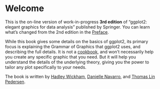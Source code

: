# Welcome {.unnumbered}

This is the on-line version of work-in-progress **3rd edition** of "ggplot2: elegant graphics for data analysis" published by Springer.
You can learn what's changed from the 2nd edition in the [Preface](#preface-3e).

While this book gives some details on the basics of ggplot2, its primary focus is explaining the Grammar of Graphics that ggplot2 uses, and describing the full details.
It is not a [cookbook](https://r-graphics.org), and won't necessarily help you create any specific graphic that you need.
But it will help you understand the details of the underlying theory, giving you the power to tailor any plot specifically to your needs.

The book is written by [Hadley Wickham](http://hadley.nz), [Danielle Navarro](https://djnavarro.net), and [Thomas Lin Pedersen](https://www.data-imaginist.com).
